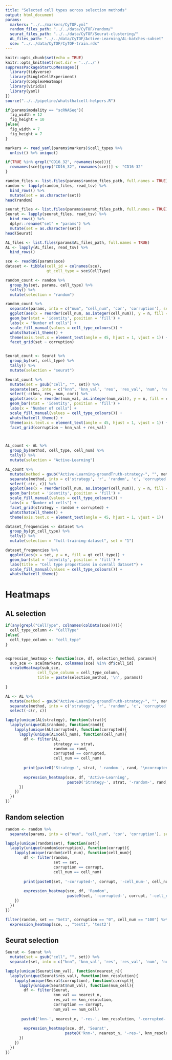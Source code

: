 ```yaml
---
title: "Selected cell types across selection methods"
output: html_document
params:
  markers: "../../markers/CyTOF.yml"
  random_files_path: "../../data/CyTOF/random/"
  seurat_files_path: "../../data/CyTOF/Seurat-clustering/"
  AL_files_path: "../../data/CyTOF/Active-Learning/AL-batches-subset"
  sce: "../../data/CyTOF/CyTOF-train.rds"
---
```


```r
knitr::opts_chunk$set(echo = TRUE)
knitr::opts_knit$set(root.dir = '../../')
suppressPackageStartupMessages({
  library(tidyverse)
  library(SingleCellExperiment)
  library(ComplexHeatmap)
  library(viridis)
  library(yaml)
})
source("../../pipeline/whatsthatcell-helpers.R")
```



```r
if(params$modality == "scRNASeq"){
  fig_width = 12
  fig_height = 10
}else{
  fig_width = 7
  fig_height = 7
}

markers <- read_yaml(params$markers)$cell_types %>% 
  unlist() %>% unique()

if(TRUE %in% grepl("CD16_32", rownames(sce))){
  rownames(sce)[grep("CD16_32", rownames(sce))] <- "CD16-32"
}

random_files <- list.files(params$random_files_path, full.names = TRUE)
random <- lapply(random_files, read_tsv) %>%  
  bind_rows() %>% 
  mutate(set = as.character(set))
head(random)

seurat_files <- list.files(params$seurat_files_path, full.names = TRUE)
Seurat <- lapply(seurat_files, read_tsv) %>%  
  bind_rows() %>% 
  dplyr::rename("set" = "params") %>% 
  mutate(set = as.character(set))
head(Seurat)

AL_files <- list.files(params$AL_files_path, full.names = TRUE)
AL <- lapply(AL_files, read_tsv) %>% 
  bind_rows()

sce <- readRDS(params$sce)
dataset <- tibble(cell_id = colnames(sce),
                  gt_cell_type = sce$CellType)
```


```r
random_count <- random %>% 
  group_by(set, params, cell_type) %>% 
  tally() %>% 
  mutate(selection = "random")

random_count %>% 
  separate(params, into = c("num", "cell_num", 'cor', 'corruption'), sep = '-') %>% 
  ggplot(aes(x = reorder(cell_num, as.integer(cell_num)), y = n, fill = cell_type)) +
  geom_bar(stat = 'identity', position = 'fill') +
  labs(x = "Number of cells") + 
  scale_fill_manual(values = cell_type_colours()) +
  whatsthatcell_theme() +
  theme(axis.text.x = element_text(angle = 45, hjust = 1, vjust = 1)) +
  facet_grid(set ~ corruption)


Seurat_count <- Seurat %>% 
  group_by(set, cell_type) %>% 
  tally() %>% 
  mutate(selection = "seurat")

Seurat_count %>% 
  mutate(set = gsub("cell", "", set)) %>% 
  separate(set, into = c("knn", 'knn_val', 'res', 'res_val', 'num', 'num_val', 'cor', 'corruption'), sep = '-') %>% 
  select(-c(knn, res, num, cor)) %>% 
  ggplot(aes(x = reorder(num_val, as.integer(num_val)), y = n, fill = cell_type)) +
  geom_bar(stat = 'identity', position = 'fill') +
  labs(x = "Number of cells") + 
  scale_fill_manual(values = cell_type_colours()) +
  whatsthatcell_theme() +
  theme(axis.text.x = element_text(angle = 45, hjust = 1, vjust = 1)) +
  facet_grid(corruption ~ knn_val + res_val)



AL_count <- AL %>% 
  group_by(method, cell_type, cell_num) %>% 
  tally() %>% 
  mutate(selection = "Active-Learning")

AL_count %>% 
  mutate(method = gsub("Active-Learning-groundTruth-strategy-", "", method)) %>% 
  separate(method, into = c('strategy', 'r', 'random', 'c', 'corrupted'), sep = '-') %>% 
  select(-c(r, c)) %>% 
  ggplot(aes(x = reorder(cell_num, as.integer(cell_num)), y = n, fill = cell_type)) +
  geom_bar(stat = 'identity', position = 'fill') +
  scale_fill_manual(values = cell_type_colours()) +
  labs(x = "Number of cells") + 
  facet_grid(strategy ~ random + corrupted) +
  whatsthatcell_theme() + 
  theme(axis.text.x = element_text(angle = 45, hjust = 1, vjust = 1))

dataset_frequencies <- dataset %>% 
  group_by(gt_cell_type) %>% 
  tally() %>% 
  mutate(selection = "full-training-dataset", set = "1")

dataset_frequencies %>% 
  ggplot(aes(x = set, y = n, fill = gt_cell_type)) +
  geom_bar(stat = 'identity', position = 'fill') +
  labs(title = "Cell type proportions in overall dataset") +
  scale_fill_manual(values = cell_type_colours()) +
  whatsthatcell_theme()
```


# Heatmaps

## AL selection 

```r
if(any(grepl("CellType", colnames(colData(sce))))){
  cell_type_column <- "CellType"
}else{
  cell_type_column <- "cell_type"
}


expression_heatmap <- function(sce, df, selection_method, params){
  sub_sce <- sce[markers, colnames(sce) %in% df$cell_id]
  createHeatmap(sub_sce, 
              cell_type_column = cell_type_column, 
              title = paste(selection_method, '\n', params))
  
}

AL <- AL %>% 
  mutate(method = gsub("Active-Learning-groundTruth-strategy-", "", method)) %>% 
  separate(method, into = c('strategy', 'r', 'random', 'c', 'corrupted'), sep = '-') %>% 
  select(-c(r, c))

lapply(unique(AL$strategy), function(strat){
  lapply(unique(AL$random), function(rand){
    lapply(unique(AL$corrupted), function(corrupted){
      lapply(unique(AL$cell_num), function(cell_num){
        df <- filter(AL, 
                     strategy == strat,
                     random == rand,
                     corrupted == corrupted,
                     cell_num == cell_num)
        
        print(paste0('Strategy-', strat, '-random-', rand, '\ncorrupted-', corrupted, '-cell_num-', cell_num))
        
        expression_heatmap(sce, df, 'Active-Learning',
                           paste0('Strategy-', strat, '-random-', rand, '\ncorrupted-', corrupted, '-cell_num-', cell_num))
      })
    })
  })
})
```


## Random selection 

```r
random <- random %>% 
  separate(params, into = c("num", "cell_num", 'cor', 'corruption'), sep = '-')

lapply(unique(random$set), function(set){
  lapply(unique(random$corruption), function(corrupt){
    lapply(unique(random$cell_num), function(cell_num){
        df <- filter(random, 
                     set == set,
                     corruption == corrupt,
                     cell_num == cell_num)
        
        print(paste0(set, '-corrupted-', corrupt, '-cell_num-', cell_num))
        
        expression_heatmap(sce, df, 'Random',
                           paste0(set, '-corrupted-', corrupt, '-cell_num-', cell_num))
    })
  })
})

filter(random, set == "Set1", corruption == "0", cell_num == "100") %>% 
  expression_heatmap(sce, ., "test1", 'test2')
```


## Seurat selection

```r
Seurat <- Seurat %>% 
  mutate(set = gsub("cell", "", set)) %>% 
  separate(set, into = c("knn", 'knn_val', 'res', 'res_val', 'num', 'num_val', 'cor', 'corruption'), sep = '-')

lapply(unique(Seurat$knn_val), function(nearest_n){
  lapply(unique(Seurat$res_val), function(knn_resolution){
    lapply(unique(Seurat$corruption), function(corrupt){
      lapply(unique(Seurat$num_val), function(num_cell){
        df <- filter(Seurat, 
                     knn_val == nearest_n,
                     res_val == knn_resolution,
                     corruption == corrupt,
                     num_val == num_cell)
        
       paste0('knn-', nearest_n, '-res-', knn_resolution, '-corrupted-', corrupt, '-cell_num-', num_cell)
       
        expression_heatmap(sce, df, 'Seurat',
                          paste0('knn-', nearest_n, '-res-', knn_resolution, '\ncorrupted-', corrupt, '-cell_num-', num_cell))
      })
    })
  })
})
```


